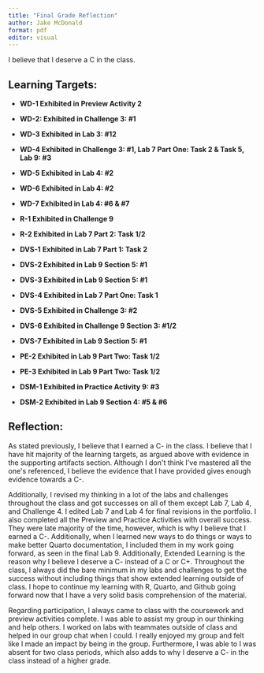 ```yaml
---
title: "Final Grade Reflection"
author: Jake McDonald
format: pdf
editor: visual
---
```


I believe that I deserve a C in the class.

## Learning Targets:

-   **WD-1 Exhibited in Preview Activity 2**

-   **WD-2: Exhibited in Challenge 3: #1**

-   **WD-3 Exhibited in Lab 3: #12**

-   **WD-4 Exhibited in Challenge 3: #1, Lab 7 Part One: Task 2 & Task 5, Lab 9: #3**

-   **WD-5 Exhibited in Lab 4: #2**

-   **WD-6 Exhibited in Lab 4: #2**

-   **WD-7 Exhibited in Lab 4: #6 & #7**

-   **R-1 Exhibited in Challenge 9**

-   **R-2 Exhibited in Lab 7 Part 2: Task 1/2**

-   **DVS-1** **Exhibited in Lab 7 Part 1: Task 2**

-   **DVS-2 Exhibited in Lab 9 Section 5: #1**

-   **DVS-3 Exhibited in Lab 9 Section 5: #1**

-   **DVS-4 Exhibited in Lab 7 Part One: Task 1**

-   **DVS-5 Exhibited in Challenge 3: #2**

-   **DVS-6 Exhibited in Challenge 9 Section 3: #1/2**

-   **DVS-7 Exhibited in Lab 9 Section 5: #1**

-   **PE-2 Exhibited in Lab 9 Part Two: Task 1/2**

-   **PE-3 Exhibited in Lab 9 Part Two: Task 1/2**

-   **DSM-1 Exhibited in Practice Activity 9: #3**

-   **DSM-2 Exhibited in Lab 9 Section 4: #5 & #6**

## **Reflection:** 

As stated previously, I believe that I earned a C- in the class. I believe that I have hit majority of the learning targets, as argued above with evidence in the supporting artifacts section. Although I don\'t think I\'ve mastered all the one\'s referenced, I believe the evidence that I have provided gives enough evidence towards a C-.

Additionally, I revised my thinking in a lot of the labs and challenges throughout the class and got successes on all of them except Lab 7, Lab 4, and Challenge 4. I edited Lab 7 and Lab 4 for final revisions in the portfolio. I also completed all the Preview and Practice Activities with overall success. They were late majority of the time, however, which is why I believe that I earned a C-. Additionally, when I learned new ways to do things or ways to make better Quarto documentation, I included them in my work going forward, as seen in the final Lab 9. Additionally, Extended Learning is the reason why I believe I deserve a C- instead of a C or C+. Throughout the class, I always did the bare minimum in my labs and challenges to get the success without including things that show extended learning outside of class. I hope to continue my learning with R, Quarto, and Github going forward now that I have a very solid basis comprehension of the material.

Regarding participation, I always came to class with the coursework and preview activities complete. I was able to assist my group in our thinking and help others. I worked on labs with teammates outside of class and helped in our group chat when I could. I really enjoyed my group and felt like I made an impact by being in the group. Furthermore, I was able to I was absent for two class periods, which also adds to why I deserve a C- in the class instead of a higher grade.
